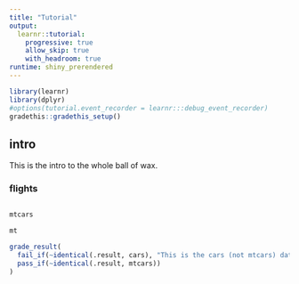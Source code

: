 ```yaml
---
title: "Tutorial"
output: 
  learnr::tutorial:
    progressive: true
    allow_skip: true
    with_headroom: true
runtime: shiny_prerendered
---
```




```r
library(learnr)
library(dplyr)
#options(tutorial.event_recorder = learnr:::debug_event_recorder)
gradethis::gradethis_setup()
```



## intro

This is the intro to the whole ball of wax.

### flights

```r

```

```r
mtcars
```

```r
mt
```


```r
grade_result(
  fail_if(~identical(.result, cars), "This is the cars (not mtcars) dataset."),
  pass_if(~identical(.result, mtcars))
)
```
